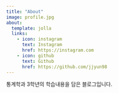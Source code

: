 ```yaml
---
title: "About"
image: profile.jpg
about:
  template: jolla
  links:
    - icon: instagram
      text: Instagram
      href: https://instagram.com
    - icon: github
      text: Github
      href: https://github.com/jjyun98
---
```


통계학과 3학년의 학습내용을 담은 블로그입니다.
